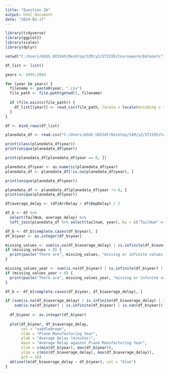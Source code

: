---
title: "Question 2b"
output: html_document
date: "2024-03-17"
---

```{r}
library(tidyverse)
library(ggplot2)
library(scales)
library(dplyr)
```

```{r}
setwd("C:/Users/ASUS UX534F/Desktop/SIM/y2/ST2195/Coursework/Datasets")
```

```{r}
df_list <- list()
```


```{r}
years <- 1995:2004
```


```{r}
for (year in years) {
  filename <- paste0(year, ".csv")
  file_path <- file.path(getwd(), filename)
  
  if (file.exists(file_path)) {
    df_list[[year]] <- read_csv(file_path, locale = locale(encoding = "latin1"))
  }
}
```

```{r}
df <- bind_rows(df_list)
```


```{r}
planedata_df <- read.csv("C:/Users/ASUS UX534F/Desktop/SIM/y2/ST2195/Coursework/Datasets/plane-data.csv")
```


```{r}
print(class(planedata_df$year))
print(unique(planedata_df$year))
```


```{r}
print(planedata_df[planedata_df$year == 0, ])
```

```{r}
planedata_df$year <- as.numeric(planedata_df$year)
planedata_df <- planedata_df[!is.na(planedata_df$year), ]
```

```{r}
print(unique(planedata_df$year))
```

```{r}
planedata_df <- planedata_df[planedata_df$year != 0, ]
print(unique(planedata_df$year))
```

```{r}
df$average_delay <- (df$ArrDelay + df$DepDelay) / 2
```

```{r}
df_b <- df %>%
  select(TailNum, average_delay) %>%
  left_join(planedata_df %>% select(tailnum, year), by = c("TailNum" = "tailnum"))
```

```{r}
df_b <- df_b[complete.cases(df_b$year), ]
df_b$year <- as.integer(df_b$year)
```

```{r}
missing_values <- sum(is.na(df_b$average_delay) | is.infinite(df_b$average_delay) | is.nan(df_b$average_delay))
if (missing_values > 0) {
  print(paste("There are", missing_values, "missing or infinite values in 'average_delay' column."))
}

missing_values_year <- sum(is.na(df_b$year) | is.infinite(df_b$year) | is.nan(df_b$year))
if (missing_values_year > 0) {
  print(paste("There are", missing_values_year, "missing or infinite values in 'year' column."))
}
```

```{r}
df_b <- df_b[complete.cases(df_b$year, df_b$average_delay), ]
```


```{r}
if (sum(is.na(df_b$average_delay) | is.infinite(df_b$average_delay) | is.nan(df_b$average_delay)) == 0 &&
    sum(is.na(df_b$year) | is.infinite(df_b$year) | is.nan(df_b$year)) == 0) {
  
  df_b$year <- as.integer(df_b$year)
  
  plot(df_b$year, df_b$average_delay, 
       col = "saddlebrown",
       xlab = "Plane Manufacturing Year",
       ylab = "Average Delay (minutes)",
       main = "Average Delay against Plane Manufacturing Year",
       xlim = c(min(df_b$year), max(df_b$year)),
       ylim = c(min(df_b$average_delay), max(df_b$average_delay)),
       pch = 16)
  abline(lm(df_b$average_delay ~ df_b$year), col = "blue")
}
```

